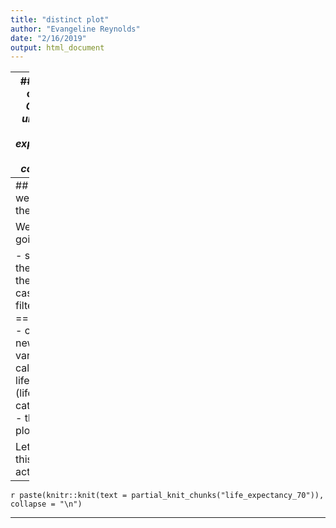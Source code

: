 ```yaml
---
title: "distinct plot"
author: "Evangeline Reynolds"
date: "2/16/2019"
output: html_document
---
```



---
## Target output: *Over or under 70 life expectency by continent*



```r
gapminder %>%
  filter(year == 1997) %>%
  select(country, continent, lifeExp) %>% 
  mutate(life_cats = 
           case_when(lifeExp >= 70 ~ "70+", lifeExp < 70 ~ "<70")) %>%
  ggplot() +
  aes(x = continent, y = life_cats) +
  geom_jitter(width = .25, height = .25) +
  aes(col = continent) +
  scale_color_discrete(guide = FALSE) +
  theme_dark() +
  labs(x = "", y = "") +
  labs(title = "")
```

---
## How do we get there?

We are going to 

- subset the data to the 1997 cases, so filter(year == 1997).  
- create a new variable called life_cats (life categories)
- then we'll plot

Let's see this in action. 

---


`r paste(knitr::knit(text = partial_knit_chunks("life_expectancy_70")), collapse = "\n")`

---